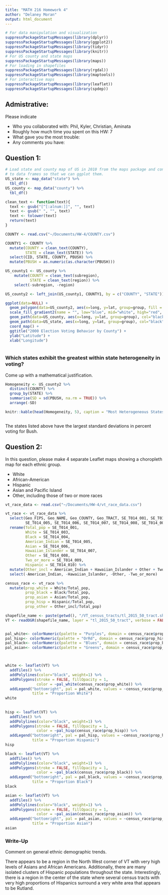 ```yaml
---
title: "MATH 216 Homework 4"
author: "Delaney Moran"
output: html_document
---
```


```r
# For data manipulation and visualization
suppressPackageStartupMessages(library(dplyr))
suppressPackageStartupMessages(library(ggplot2))
suppressPackageStartupMessages(library(tidyr))
suppressPackageStartupMessages(library(knitr))
# For US county and state maps
suppressPackageStartupMessages(library(maps))
# For loading in shapefiles
suppressPackageStartupMessages(library(rgdal))
suppressPackageStartupMessages(library(maptools))
# For interactive maps
suppressPackageStartupMessages(library(leaflet))
suppressPackageStartupMessages(library(spdep))
```

## Admistrative:

Please indicate

* Who you collaborated with: Phil, Kyler, Christian, Aminata
* Roughly how much time you spent on this HW: 7
* What gave you the most trouble:
* Any comments you have: 



## Question 1:

```r
# Load state and county map of US in 2010 from the maps package and convert them
# to data frames so that we can ggplot them.
US_state <- map_data("state") %>% 
  tbl_df()
US_county <- map_data("county") %>% 
  tbl_df()

clean_text <- function(text){
  text <- gsub("[^[:alnum:]]", "", text)
  text <- gsub(" ", "", text)
  text <- tolower(text)
  return(text)
}

COUNTY <- read.csv("~/Documents/HW-4/COUNTY.csv")

COUNTY1 <- COUNTY %>% 
  mutate(COUNTY = clean_text(COUNTY),
         STATE = clean_text(STATE)) %>% 
  select(CID, STATE, COUNTY, PBUSH) %>%  
  mutate(PBUSH = as.numeric(as.character(PBUSH)))

US_county1 <- US_county %>% 
    mutate(COUNTY = clean_text(subregion),
           STATE = clean_text(region)) %>% 
    select(-subregion, -region)

US_county2 <- left_join(US_county1, COUNTY1, by = c("COUNTY", "STATE"))

ggplot(data=NULL) +
  geom_polygon(data=US_county2, aes(x=long, y=lat, group=group, fill = PBUSH)) +
  scale_fill_gradient2(name = "", low="blue", mid="white", high="red", midpoint = 0.5) +
  geom_path(data=US_county, aes(x=long, y=lat, group=group), col="black", size=0.05) +
  geom_path(data=US_state, aes(x=long, y=lat, group=group), col="black", size=0.15) +
  coord_map() +
  ggtitle("2000 Election Voting Behavior by County") +
  ylab("Latitude") +
  xlab("Longitude")
    

```


### Which states exhibit the greatest **within state heterogeneity** in voting?
Come up with a mathematical justification.

```r

Homogeneity <- US_county2 %>% 
  distinct(COUNTY) %>% 
  group_by(STATE) %>% 
  summarise(SD = sd(PBUSH, na.rm = TRUE)) %>% 
  arrange(-SD)

knitr::kable(head(Homogeneity, 5), caption = "Most Heterogeneous States")



```

The states listed above have the largest standard deviations in percent voting for Bush.



## Question 2:

In this question, please make 4 separate Leaflet maps showing a choropleth map for each ethnic group.

* White
* African-American
* Hispanic
* Asian and Pacific Island
* Other, including those of two or more races


```r
vt_race_data <- read.csv("~/Documents/HW-4/vt_race_data.csv")

vt_race <- vt_race_data %>% 
  select(Geo_FIPS, Geo_NAME, Geo_COUNTY, Geo_TRACT, SE_T014_001, SE_T014_003, SE_T014_004, 
         SE_T014_005, SE_T014_006, SE_T014_007, SE_T014_008, SE_T014_009, SE_T014_010) %>% 
  rename(Total_pop = SE_T014_001, 
         White = SE_T014_003,
         Black = SE_T014_004,
         American_Indian = SE_T014_005,
         Asian = SE_T014_006,
         Hawaiian_Islander = SE_T014_007,
         Other = SE_T014_008,
         Two_or_more = SE_T014_009,
         Hispanic = SE_T014_010) %>% 
  mutate(Other_incl = American_Indian + Hawaiian_Islander + Other + Two_or_more) %>% 
  select(-American_Indian, -Hawaiian_Islander, -Other, -Two_or_more)

census_race <- vt_race %>% 
  mutate(prop_white = White/Total_pop, 
         prop_black = Black/Total_pop, 
         prop_asian = Asian/Total_pop,
         prop_hisp = Hispanic/Total_pop,
         prop_other = Other_incl/Total_pop)

shapefile_name <- paste(getwd(), "/VT_census_tracts/tl_2015_50_tract.shp", sep="")
VT <- readOGR(shapefile_name, layer = "tl_2015_50_tract", verbose = FALSE)


pal_white<- colorNumeric(palette = "Purples", domain = census_race$prop_white)
pal_hisp<- colorNumeric(palette = "OrRd", domain = census_race$prop_hisp)
pal_black<- colorNumeric(palette = "Blues", domain = census_race$prop_black)
pal_asian<- colorNumeric(palette = "Greens", domain = census_race$prop_asian)



white <- leaflet(VT) %>%
  addTiles() %>% 
  addPolylines(color="black", weight=1) %>% 
  addPolygons(stroke = FALSE, fillOpacity = 1, 
              color = ~pal_white(census_race$prop_white)) %>% 
  addLegend("bottomright", pal = pal_white, values = ~census_race$prop_white, 
            title = "Proportion White")
white
  
  
hisp <- leaflet(VT) %>%
  addTiles() %>% 
  addPolylines(color="black", weight=1) %>% 
  addPolygons(stroke = FALSE, fillOpacity = 1, 
              color = ~pal_hisp(census_race$prop_hisp)) %>% 
  addLegend("bottomright", pal = pal_hisp, values = ~census_race$prop_hisp, 
            title = "Proportion Hispanic")
hisp

black <- leaflet(VT) %>%
  addTiles() %>% 
  addPolylines(color="black", weight=1) %>% 
  addPolygons(stroke = FALSE, fillOpacity = 1, 
              color = ~pal_black(census_race$prop_black)) %>% 
  addLegend("bottomright", pal = pal_black, values = ~census_race$prop_black, 
            title = "Proportion Black")
black

asian <- leaflet(VT) %>%
  addTiles() %>% 
  addPolylines(color="black", weight=1) %>% 
  addPolygons(stroke = FALSE, fillOpacity = 1, 
              color = ~pal_asian(census_race$prop_asian)) %>% 
  addLegend("bottomright", pal = pal_asian, values = ~census_race$prop_asian, 
            title = "Proportion Asian")
asian


```


### Write-Up

Comment on general ethnic demographic trends.

There appears to be a region in the North West corner of VT with very high levels of Asians and African Americans. Additionally, there are many isolated clusters of Hispanic populations throughout the state. Interestingly, there is a region in the center of the state where several census tracts with very high proportions of Hispanics surround a very white area that appears to be Rutland. 


